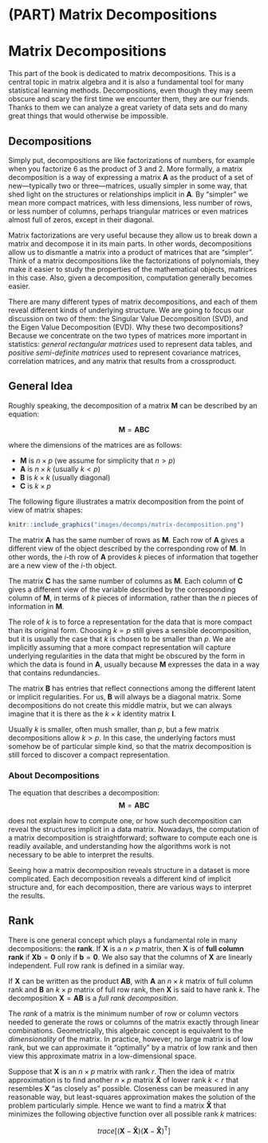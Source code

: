 # (PART) Matrix Decompositions {-}

# Matrix Decompositions {#decomps}

This part of the book is dedicated to matrix decompositions. This is a central topic in matrix algebra and it is also a fundamental tool for many statistical learning methods. Decompositions, even though they may seem obscure and scary the first time we encounter them, they are our friends. Thanks to them we can analyze a great variety of data sets and do many great things that would otherwise be impossible.


## Decompositions

Simply put, decompositions are like factorizations of numbers, for example when you factorize 6 as the product of 3 and 2. More formally, a matrix decomposition is a way of expressing a matrix $\mathbf{A}$ as the product of a set of new---typically two or three---matrices, usually simpler in some way, that shed light on the structures or relationships implicit in $\mathbf{A}$. By "simpler" we mean more compact matrices, with less dimensions, less number of rows, or less number of columns, perhaps triangular matrices or even matrices almost full of zeros, except in their diagonal.

Matrix factorizations are very useful because they allow us to break down a matrix and decompose it in its main parts. In other words, decompositions allow us to dismantle a matrix into a product of matrices that are "simpler". Think of a matrix decompositions like the factorizations of polynomials, they make it easier to study the properties of the mathematical objects, matrices in this case. Also, given a decomposition, computation generally becomes easier.

There are many different types of matrix decompositions, and each of them reveal different kinds of underlying structure. We are going to focus our discussion on two of them: the Singular Value Decomposition (SVD), and the Eigen Value Decomposition (EVD). Why these two decompositions? Because we concentrate on the two types of matrices more important in statistics: _general rectangular matrices_ used to represent data tables, and _positive semi-definite matrices_ used to represent covariance matrices, correlation matrices, and any matrix that results from a crossproduct.



## General Idea

Roughly speaking, the decomposition of a matrix $\mathbf{M}$ can be described by an equation:

$$
\mathbf{M} = \mathbf{A B C}
$$

where the dimensions of the matrices are as follows: 

- $\mathbf{M}$ is $n \times p$ (we assume for simplicity that $n > p$)
- $\mathbf{A}$ is $n \times k$ (usually $k < p$)
- $\mathbf{B}$ is $k \times k$ (usually diagonal)
- $\mathbf{C}$ is $k \times p$ 

The following figure illustrates a matrix decomposition from the point of view of matrix shapes:

```r
knitr::include_graphics("images/decomps/matrix-decomposition.png")
```


The matrix $\mathbf{A}$ has the same number of rows as $\mathbf{M}$. Each
row of $\mathbf{A}$ gives a different view of the object described by the
corresponding row of $\mathbf{M}$. In other words, the $i$-th row of 
$\mathbf{A}$ provides $k$ pieces of information that together are a new view
of the $i$-th object.

The matrix $\mathbf{C}$ has the same number of columns as $\mathbf{M}$. 
Each column of $\mathbf{C}$ gives a different view of the variable described
by the corresponding column of $\mathbf{M}$, in terms of $k$ pieces of
information, rather than the $n$ pieces of information in $\mathbf{M}$.

The role of $k$ is to force a representation for the data that is more
compact than its original form. Choosing $k = p$ still gives a sensible
decomposition, but it is usually the case that $k$ is chosen to be smaller
than $p$. We are implicitly assuming that a more compact representation
will capture underlying regularities in the data that might be obscured by 
the form in which the data is found in $\mathbf{A}$, usually because
$\mathbf{M}$ expresses the data in a way that contains redundancies.

The matrix $\mathbf{B}$ has entries that reflect connections among the
different latent or implicit regularities. For us, $\mathbf{B}$ will always
be a diagonal matrix. Some decompositions do not create this middle matrix, 
but we can always imagine that it is there as the $k \times k$ identity matrix
$\mathbf{I}$.

Usually $k$ is smaller, often mush smaller, than $p$, but a few matrix
decompositions allow $k > p$. In this case, the underlying factors must
somehow be of particular simple kind, so that the matrix decomposition is
still forced to discover a compact representation.


### About Decompositions

The equation that describes a decomposition:
$$
\mathbf{M} = \mathbf{A B C}
$$

does not explain how to compute one, or how such decomposition can reveal the
structures implicit in a data matrix. Nowadays, the computation of a matrix 
decomposition is straightforward; software to compute each one is readily 
available, and understanding how the algorithms work is not necessary to be 
able to interpret the results.

Seeing how a matrix decomposition reveals structure in a dataset is more 
complicated. Each decomposition reveals a different kind of implicit structure
and, for each decomposition, there are various ways to interpret the results.


## Rank

There is one general concept which plays a fundamental role in many 
decompositions: the __rank__. If $\mathbf{X}$ is a $n \times p$ matrix, then
$\mathbf{X}$ is of __full column rank__ if $\mathbf{Xb} = \mathbf{0}$ only if
$\mathbf{b} = \mathbf{0}$. We also say that the columns of $\mathbf{X}$ are
linearly independent. Full row rank is defined in a similar way.

If $\mathbf{X}$ can be written as the product $\mathbf{AB}$, with $\mathbf{A}$
an $n \times k$ matrix of full column rank and $\mathbf{B}$ an $k \times p$
matrix of full row rank, then $\mathbf{X}$ is said to have rank $k$. The
decomposition $\mathbf{X} = \mathbf{AB}$ is a _full rank decomposition_.

The _rank_ of a matrix is the minimum number of row or column vectors needed 
to generate the rows or columns of the matrix exactly through linear 
combinations. Geometrically, this algebraic concept is equivalent to the 
_dimensionality_ of the matrix. In practice, however, no large matrix is of 
low rank, but we can approximate it "optimally" by a matrix of low rank and 
then view this approximate matrix in a low-dimensional space.

Suppose that $\mathbf{X}$ is an $n \times p$ matrix with rank $r$. Then the 
idea of matrix approximation is to find another $n \times p$ matrix
$\mathbf{\hat{X}}$ of lower rank $k < r$ that resembles $\mathbf{X}$ "as
closely as" possible. Closeness can be measured in any reasonable way, but 
least-squares approximation makes the solution of the problem particularly 
simple. Hence we want to find a matrix $\mathbf{\hat{X}}$ that minimizes the 
following objective function over all possible rank $k$ matrices:

$$
trace [ (\mathbf{X} - \mathbf{\hat{X}} ) (\mathbf{X} - \mathbf{\hat{X}} )^\mathsf{T} ]
$$
